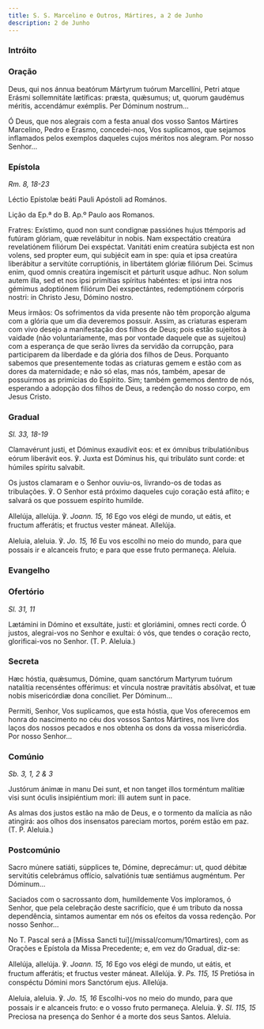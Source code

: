 ```yaml
---
title: S. S. Marcelino e Outros, Mártires, a 2 de Junho
description: 2 de Junho
---
```



### Intróito

<LinkCard href="/missal/santos/03-10#intróito" title="Os Quarenta Mártires" />

### Oração

<div class="side-by-side not-content">

Deus, qui nos ánnua beatórum Mártyrum tuórum Marcellíni, Petri atque Erásmi sollemnitáte lætíficas: præsta, quǽsumus; ut, quorum gaudémus méritis, accendámur exémplis. Per Dóminum nostrum...

Ó Deus, que nos alegrais com a festa anual dos vosso Santos Mártires Marcelino, Pedro e Erasmo, concedei-nos, Vos suplicamos, que sejamos inflamados pelos exemplos daqueles cujos méritos nos alegram. Por nosso Senhor...

</div>

### Epístola

<em>Rm. 8, 18-23</em>

<div class="side-by-side not-content">

Léctio Epístolæ beáti Pauli Apóstoli ad Romános.

Lição da Ep.ª do B. Ap.º Paulo aos Romanos.

Fratres: Exístimo, quod non sunt condignæ passiónes hujus ttémporis ad futúram glóriam, quæ revelábitur in nobis. Nam exspectátio creatúra revelatiónem filiórum Dei exspéctat. Vanitáti enim creatúra subjécta est non volens, sed propter eum, qui subjécit eam in spe: quia et ipsa creatúra liberábitur a servitúte corruptiónis, in libertátem glóriæ filiórum Dei. Scimus enim, quod omnis creatúra ingemíscit et párturit usque adhuc. Non solum autem illa, sed et nos ipsi primítias spíritus habéntes: et ipsi intra nos gémimus adoptiónem filiórum Dei exspectántes, redemptiónem córporis nostri: in Christo Jesu, Dómino nostro.

Meus irmãos: Os sofrimentos da vida presente não têm proporção alguma com a glória que um dia deveremos possuir. Assim, as criaturas esperam com vivo desejo a manifestação dos filhos de Deus; pois estão sujeitos à vaidade (não voluntariamente, mas por vontade daquele que as sujeitou) com a esperança de que serão livres da servidão da corrupção, para participarem da liberdade e da glória dos filhos de Deus. Porquanto sabemos que presentemente todas as criaturas gemem e estão com as dores da maternidade; e não só elas, mas nós, também, apesar de possuirmos as primícias do Espírito. Sim; também gememos dentro de nós, esperando a adopção dos filhos de Deus, a redenção do nosso corpo, em Jesus Cristo.

</div>

### Gradual

<em>Sl. 33, 18-19</em>

<div class="side-by-side not-content">

Clamavérunt justi, et Dóminus exaudívit eos: et ex ómnibus tribulatiónibus eórum liberávit eos. ℣. Juxta est Dóminus his, qui tribuláto sunt corde: et húmiles spíritu salvabit.

Os justos clamaram e o Senhor ouviu-os, livrando-os de todas as tribulações. ℣. O Senhor está próximo daqueles cujo coração está aflito; e salvará os que possuem espírito humilde.

Allelúja, allelúja. ℣. <em>Joann. 15, 16</em> Ego vos elégi de mundo, ut eátis, et fructum afferátis; et fructus vester máneat. Allelúja.

Aleluia, aleluia. ℣. <em>Jo. 15, 16</em> Eu vos escolhi no meio do mundo, para que possais ir e alcanceis fruto; e para que esse fruto permaneça. Aleluia.

</div>

### Evangelho

<LinkCard
  href="/missal/comum/6muitosmartires1#evangelho"
  title="Muitos Mártires - Missa Intret in"
/>

<LinkCard
  href="/missal/comum/6muitosmartires1#evangelho"
  title="Muitos Mártires - Missa Intret in"
/>

### Ofertório

<em>Sl. 31, 11</em>

<div class="side-by-side not-content">

Lætámini in Dómino et exsultáte, justi: et gloriámini, omnes recti corde. Ó justos, alegrai-vos no Senhor e exultai: ó vós, que tendes o coração recto, glorificai-vos no Senhor. (T. P. Aleluia.)

</div>

### Secreta

<div class="side-by-side not-content">

Hæc hóstia, quǽsumus, Dómine, quam sanctórum Martyrum tuórum natalítia recenséntes offérimus: et víncula nostræ pravitátis absólvat, et tuæ nobis misericórdiæ dona concíliet. Per Dóminum...

Permiti, Senhor, Vos suplicamos, que esta hóstia, que Vos oferecemos em honra do nascimento no céu dos vossos Santos Mártires, nos livre dos laços dos nossos pecados e nos obtenha os dons da vossa misericórdia. Por nosso Senhor...

</div>

### Comúnio

<em>Sb. 3, 1, 2 & 3</em>

<div class="side-by-side not-content">

Justórum ánimæ in manu Dei sunt, et non tanget illos torméntum malítiæ visi sunt óculis insipiéntium mori: illi autem sunt in pace.

As almas dos justos estão na mão de Deus, e o tormento da malícia as não atingirá: aos olhos dos insensatos pareciam mortos, porém estão em paz. (T. P. Aleluia.)

</div>

### Postcomúnio

<div class="side-by-side not-content">

Sacro múnere satiáti, súpplices te, Dómine, deprecámur: ut, quod débitæ servitútis celebrámus offício, salvatiónis tuæ sentiámus augméntum. Per Dóminum...

Saciados com o sacrossanto dom, humildemente Vos imploramos, ó Senhor, que pela celebração deste sacrifício, que é um tributo da nossa dependência, sintamos aumentar em nós os efeitos da vossa redenção. Por nosso Senhor...

</div>

<aside>
  No T. Pascal será a [Missa Sancti tui](/missal/comum/10martires), com as
  Orações e Epístola da Missa Precedente; e, em vez do Gradual, diz-se:
</aside>

<div class="side-by-side not-content">

Allelúja, allelúja. ℣. <em>Joann. 15, 16</em> Ego vos elégi de mundo, ut eátis, et fructum afferátis; et fructus vester máneat. Allelúja. ℣. <em>Ps. 115, 15</em> Pretiósa in conspéctu Dómini mors Sanctórum ejus. Allelúja.

Aleluia, aleluia. ℣. <em>Jo. 15, 16</em> Escolhi-vos no meio do mundo, para que possais ir e alcanceis fruto: e o vosso fruto permaneça. Aleluia. ℣. <em>Sl. 115, 15</em> Preciosa na presença do Senhor é a morte dos seus Santos. Aleluia.

</div>
